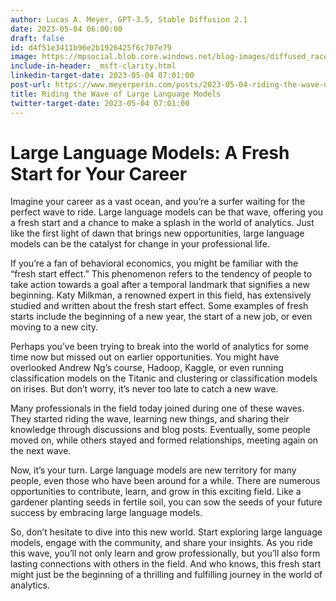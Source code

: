 ```yaml
---
author: Lucas A. Meyer, GPT-3.5, Stable Diffusion 2.1
date: 2023-05-04 06:00:00
draft: false
id: d4f51e3411b96e2b1926425f6c707e79
image: https://mpsocial.blob.core.windows.net/blog-images/diffused_race_start.png
include-in-header: _msft-clarity.html
linkedin-target-date: 2023-05-04 07:01:00
post-url: https://www.meyerperin.com/posts/2023-05-04-riding-the-wave-of-large-language-models.html
title: Riding the Wave of Large Language Models
twitter-target-date: 2023-05-04 07:01:00
---
```


# Large Language Models: A Fresh Start for Your Career

Imagine your career as a vast ocean, and you're a surfer waiting for the perfect wave to ride. Large language models can be that wave, offering you a fresh start and a chance to make a splash in the world of analytics. Just like the first light of dawn that brings new opportunities, large language models can be the catalyst for change in your professional life.

If you're a fan of behavioral economics, you might be familiar with the "fresh start effect." This phenomenon refers to the tendency of people to take action towards a goal after a temporal landmark that signifies a new beginning. Katy Milkman, a renowned expert in this field, has extensively studied and written about the fresh start effect. Some examples of fresh starts include the beginning of a new year, the start of a new job, or even moving to a new city.

Perhaps you've been trying to break into the world of analytics for some time now but missed out on earlier opportunities. You might have overlooked Andrew Ng's course, Hadoop, Kaggle, or even running classification models on the Titanic and clustering or classification models on irises. But don't worry, it's never too late to catch a new wave.

Many professionals in the field today joined during one of these waves. They started riding the wave, learning new things, and sharing their knowledge through discussions and blog posts. Eventually, some people moved on, while others stayed and formed relationships, meeting again on the next wave.

Now, it's your turn. Large language models are new territory for many people, even those who have been around for a while. There are numerous opportunities to contribute, learn, and grow in this exciting field. Like a gardener planting seeds in fertile soil, you can sow the seeds of your future success by embracing large language models.

So, don't hesitate to dive into this new world. Start exploring large language models, engage with the community, and share your insights. As you ride this wave, you'll not only learn and grow professionally, but you'll also form lasting connections with others in the field. And who knows, this fresh start might just be the beginning of a thrilling and fulfilling journey in the world of analytics.
